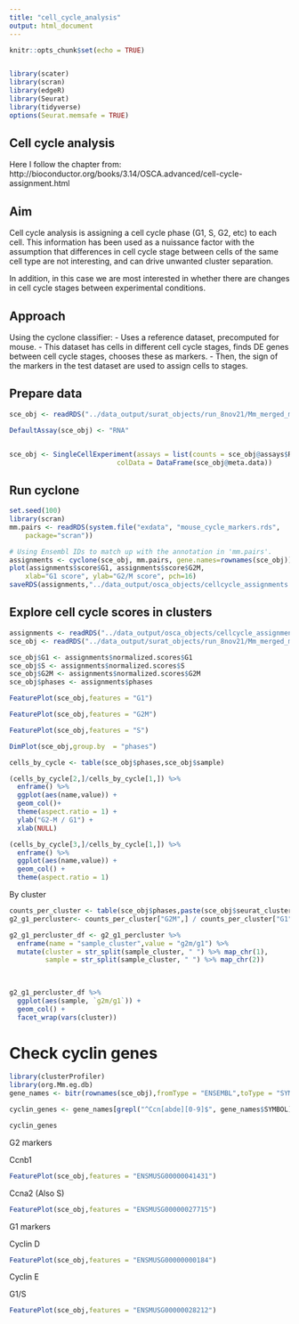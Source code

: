 ```yaml
---
title: "cell_cycle_analysis"
output: html_document
---
```


```r
knitr::opts_chunk$set(echo = TRUE)


library(scater)
library(scran)
library(edgeR)
library(Seurat)
library(tidyverse)
options(Seurat.memsafe = TRUE)

```

## Cell cycle analysis 

Here I follow the chapter from: http://bioconductor.org/books/3.14/OSCA.advanced/cell-cycle-assignment.html

## Aim

Cell cycle analysis is assigning a cell cycle phase (G1, S, G2, etc) to each cell. This information has been used as a nuissance factor with the assumption that differences in cell cycle stage between cells of the same cell type are not interesting, and can drive unwanted cluster separation. 

In addition, in this case we are most interested in whether there are changes in cell cycle stages between experimental conditions.

## Approach

Using the cyclone classifier:
- Uses a reference dataset, precomputed for mouse. 
- This dataset has cells in different cell cycle stages, finds DE genes between cell cycle stages, chooses these as markers. 
- Then, the sign of the markers in the test dataset are used to assign cells to stages.

## Prepare data 
```r
sce_obj <- readRDS("../data_output/surat_objects/run_8nov21/Mm_merged_mito_mito_integrated.rds")

DefaultAssay(sce_obj) <- "RNA"


sce_obj <- SingleCellExperiment(assays = list(counts = sce_obj@assays$RNA@counts), 
                           colData = DataFrame(sce_obj@meta.data))


```

## Run cyclone
```r
set.seed(100)
library(scran)
mm.pairs <- readRDS(system.file("exdata", "mouse_cycle_markers.rds", 
    package="scran"))

# Using Ensembl IDs to match up with the annotation in 'mm.pairs'.
assignments <- cyclone(sce_obj, mm.pairs, gene.names=rownames(sce_obj))
plot(assignments$score$G1, assignments$score$G2M,
    xlab="G1 score", ylab="G2/M score", pch=16)
saveRDS(assignments,"../data_output/osca_objects/cellcycle_assignments.rds")
```
## Explore cell cycle scores in clusters
```r
assignments <- readRDS("../data_output/osca_objects/cellcycle_assignments.rds")
sce_obj <- readRDS("../data_output/surat_objects/run_8nov21/Mm_merged_mito_mito_integrated.rds")
```
```r
sce_obj$G1 <- assignments$normalized.scores$G1
sce_obj$S <- assignments$normalized.scores$S
sce_obj$G2M <- assignments$normalized.scores$G2M
sce_obj$phases <- assignments$phases
```

```r
FeaturePlot(sce_obj,features = "G1")
```

```r
FeaturePlot(sce_obj,features = "G2M")
```

```r
FeaturePlot(sce_obj,features = "S")

```

```r
DimPlot(sce_obj,group.by  = "phases")

```

```r
cells_by_cycle <- table(sce_obj$phases,sce_obj$sample)
```

```r
(cells_by_cycle[2,]/cells_by_cycle[1,]) %>%
  enframe() %>%
  ggplot(aes(name,value)) +
  geom_col()+
  theme(aspect.ratio = 1) +
  ylab("G2-M / G1") +
  xlab(NULL)

(cells_by_cycle[3,]/cells_by_cycle[1,]) %>%
  enframe() %>%
  ggplot(aes(name,value)) +
  geom_col() +
  theme(aspect.ratio = 1)

```
By cluster
```r
counts_per_cluster <- table(sce_obj$phases,paste(sce_obj$seurat_clusters, sce_obj$sample))
g2_g1_percluster<- counts_per_cluster["G2M",] / counts_per_cluster["G1",]

```

```r
g2_g1_percluster_df <- g2_g1_percluster %>%
  enframe(name = "sample_cluster",value = "g2m/g1") %>%
  mutate(cluster = str_split(sample_cluster, " ") %>% map_chr(1),
         sample = str_split(sample_cluster, " ") %>% map_chr(2))
  
  
```
```r
g2_g1_percluster_df %>%
  ggplot(aes(sample, `g2m/g1`)) +
  geom_col() +
  facet_wrap(vars(cluster))
```

# Check cyclin genes
```r
library(clusterProfiler)
library(org.Mm.eg.db)
gene_names <- bitr(rownames(sce_obj),fromType = "ENSEMBL",toType = "SYMBOL", OrgDb = org.Mm.eg.db)

cyclin_genes <- gene_names[grepl("^Ccn[abde][0-9]$", gene_names$SYMBOL),]

cyclin_genes
```
G2 markers

Ccnb1
```r
FeaturePlot(sce_obj,features = "ENSMUSG00000041431")

```
Ccna2 (Also S)
```r
FeaturePlot(sce_obj,features = "ENSMUSG00000027715")

```

G1 markers

Cyclin D
```r
FeaturePlot(sce_obj,features = "ENSMUSG00000000184")

```
Cyclin E

G1/S
```r
FeaturePlot(sce_obj,features = "ENSMUSG00000028212")

```


